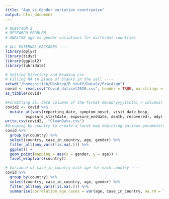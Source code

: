 ```yaml
---
title: "Age vs Gender variation countrywise"
output: html_document
---
```


```r
# QUESTION 2
# RESEARCH PROBLEM ----
# ANALYSE age vs gender variations for different countries

# ALL EXTERNAL PACKAGES ----
library(dplyr)
library(tidyr)
library(ggplot2)
library(lubridate)

# Setting Directory and Reading csv 
# Filling NA in place of blanks in the cell ----
setwd("/home/nitish/Desktop/R_stuff/DataSc/PracAsgn")
covid <- read.csv("Covid_dataset2020.csv", header = TRUE, na.strings = c("",NA))
as_tibble(covid)

#Formatting all date columns of the format mm/dd/yyyy(total 7 columns) ----
covid2 <- covid %>% 
  mutate_at(vars(reporting_date, symptom_onset, visit_date_hosp, 
         exposure_startdate, exposure_enddate, death, recovered), mdy)
write.csv(covid2,  "CleanData.csv")
#Grouping by country to create a facet map depicting various parameters ----
covid %>% 
  group_by(country) %>% 
  select(country, case_in_country, age, gender) %>% 
  filter_all(any_vars(!is.na(.))) %>% 
  ggplot() +
  geom_point(mapping = aes(x = gender, y = age)) +
  facet_wrap(vars(country))

# Variance of case_in_country with age for each country ----
covid %>% 
  group_by(country) %>% 
  select(country, case_in_country, age, gender) %>% 
  filter_all(any_vars(!is.na(.))) %>% 
  summarise(correlation_age_cases = var(age, case_in_country, na.rm = TRUE))
```